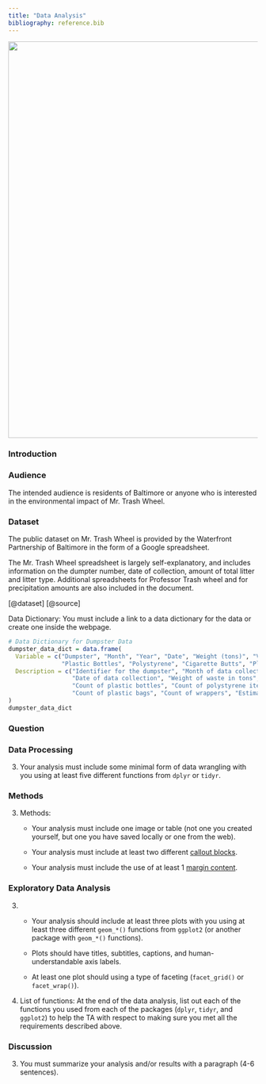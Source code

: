 ```yaml
---
title: "Data Analysis"
bibliography: reference.bib
---
```


![](trashwheel.jpeg){fig-align="center" width="800"}

### Introduction

::: callout-note
### Audience

The intended audience is residents of Baltimore or anyone who is interested in the environmental impact of Mr. Trash Wheel.
:::

### Dataset

The public dataset on Mr. Trash Wheel is provided by the Waterfront Partnership of Baltimore in the form of a Google spreadsheet.

The Mr. Trash Wheel spreadsheet is largely self-explanatory, and includes information on the dumpter number, date of collection, amount of total litter and litter type. Additional spreadsheets for Professor Trash wheel and for precipitation amounts are also included in the document.

[@dataset] [@source]

Data Dictionary: You must include a link to a data dictionary for the data or create one inside the webpage.

```r
# Data Dictionary for Dumpster Data
dumpster_data_dict = data.frame(
  Variable = c("Dumpster", "Month", "Year", "Date", "Weight (tons)", "Volume (cubic yards)", 
               "Plastic Bottles", "Polystyrene", "Cigarette Butts", "Plastic Bags", "Wrappers", "Homes Powered*"),
  Description = c("Identifier for the dumpster", "Month of data collection", "Year of data collection", 
                  "Date of data collection", "Weight of waste in tons", "Volume of waste in cubic yards", 
                  "Count of plastic bottles", "Count of polystyrene items", "Count of cigarette butts", 
                  "Count of plastic bags", "Count of wrappers", "Estimated number of homes powered by the waste")
)
dumpster_data_dict
```

### Question

### Data Processing

3.  Your analysis must include some minimal form of data wrangling with you using at least five different functions from `dplyr` or `tidyr`.

### Methods

3.  Methods:
    -   Your analysis must include one image or table (not one you created yourself, but one you have saved locally or one from the web).

    -   Your analysis must include at least two different [callout blocks](https://quarto.org/docs/authoring/callouts.html).

    -   Your analysis must include the use of at least 1 [margin content](https://quarto.org/docs/authoring/article-layout.html#margin-content).

### Exploratory Data Analysis

3.  

    -   Your analysis should include at least three plots with you using at least three different `geom_*()` functions from `ggplot2` (or another package with `geom_*()` functions).

    -   Plots should have titles, subtitles, captions, and human-understandable axis labels.

    -   At least one plot should using a type of faceting (`facet_grid()` or `facet_wrap()`).

4.  List of functions: At the end of the data analysis, list out each of the functions you used from each of the packages (`dplyr`, `tidyr`, and `ggplot2`) to help the TA with respect to making sure you met all the requirements described above.

### Discussion

3.  You must summarize your analysis and/or results with a paragraph (4-6 sentences).
